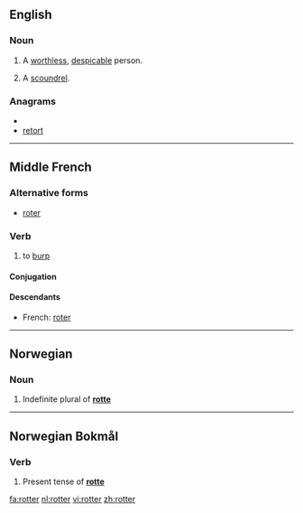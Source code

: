 ==English==

===Noun===
{{en-noun}}

# A [[worthless]], [[despicable]] person.
# {{British}} {{slang}} A [[scoundrel]].

===Anagrams===
* {{alphagram|eorrtt}}
* [[retort#English|retort]]

----

==Middle French==

===Alternative forms===
* [[roter]]

===Verb===
{{infl|frm|verb}}

# to [[burp]]

====Conjugation====
{{frm-conj-er|rott}}

====Descendants====
* French: [[roter]]

----

==Norwegian==

===Noun===
{{infl|no|noun form}}

# Indefinite plural of '''[[rotte]]'''

----

==Norwegian Bokmål==

===Verb===
{{infl|nb|verb form}}

# Present tense of '''[[rotte]]'''

[[fa:rotter]]
[[nl:rotter]]
[[vi:rotter]]
[[zh:rotter]]